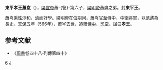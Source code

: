'''東平孝王蕭岌'''（{{bd|？||566年|catIdx=X}}），[[梁宣帝|梁宣帝]]蕭-{詧}-第六子，[[梁明帝|梁明帝]]蕭巋之弟。封'''東平王'''。

蕭岑秉性淳和，幼而好學。梁明帝在位期间，蕭岑官至侍中、中衛將軍，以范遹為長史。[[天保_(西梁)|天保]]五年（566年），蕭岑去世，追赠[[侍中|侍中]]、[[司空|司空]]，諡曰'''孝王'''。

==参考文献==
<div class="references-small">  
*《[[周書|周書]]卷四十八‧列傳第四十》

[[Category:梁宣帝皇子|6]]
[[Category:蘭陵蕭氏|J]]